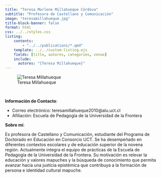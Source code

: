```yaml
---
title: "Teresa Marlene Millahueque Córdova"
subtitle: "Profesora de Castellano y Comunicación"
image: "teresamillahueque.jpg"
title-block-banner: false
format: html
css: ../../styles.css
listing:
    contents:
        - "../../publications/*.qmd"
    template: ../../custom-listing.ejs
    fields: [title, autores, categories, venue]
    include:
      autores: "{Teresa Millahueque}"
---
```


::: {.profile-image}
![Teresa Millahueque](teresamillahueque.jpg "Teresa Millahueque")
:::
<br>

**Información de Contacto**:

- Correo electrónico: teresamillahueque2010@alu.uct.cl
- Afiliación: Escuela de Pedagogía de la Universidad de la Frontera

**Sobre mí**:

Es profesora de Castellano y Comunicación, estudiante del Programa de Doctorado en Educación en Consorcio UCT. Se ha desempeñado en diferentes contextos escolares y de educación superior de la novena región. Actualmente integra el equipo de prácticas de la Escuela de Pedagogía de la Universidad de la Frontera. Su motivación es relevar la educación y valores mapuches y la búsqueda de conocimiento que permita avanzar hacia una justicia epistémica que contribuya a la formación de persona e identidad cultural mapuche.
